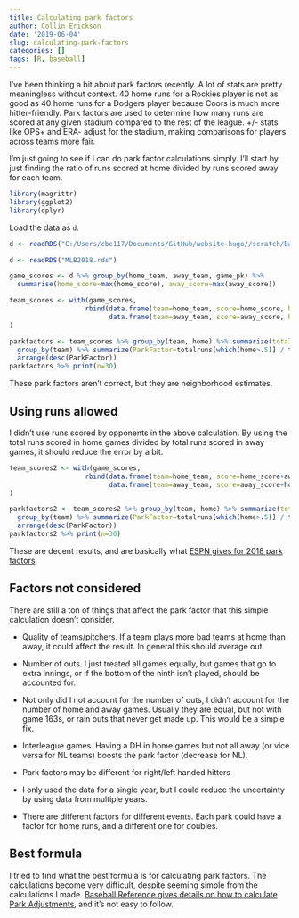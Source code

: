 ```yaml
---
title: Calculating park factors
author: Collin Erickson
date: '2019-06-04'
slug: calculating-park-factors
categories: []
tags: [R, baseball]
---
```


I've been thinking a bit about park factors recently.
A lot of stats are pretty meaningless without context.
40 home runs for a Rockies player is not as good as 40
home runs for a Dodgers player because Coors is much more
hitter-friendly.
Park factors are used to determine how many runs are scored at
any given stadium compared to the rest of the league.
+/- stats like OPS+ and ERA- adjust for the stadium,
making comparisons for players across teams more fair.


I'm just going to see if I can do park factor calculations simply.
I'll start by just finding the ratio of runs scored at home divided by
runs scored away for each team.


```r
library(magrittr)
library(ggplot2)
library(dplyr)
```


Load the data as `d`.

```r
d <- readRDS("C:/Users/cbe117/Documents/GitHub/website-hugo//scratch/BaseballSavantData/MLB2018.rds")
```

```r
d <- readRDS("MLB2018.rds")
```

```r
game_scores <- d %>% group_by(home_team, away_team, game_pk) %>%
  summarise(home_score=max(home_score), away_score=max(away_score))
```

```r
team_scores <- with(game_scores,
                   rbind(data.frame(team=home_team, score=home_score, home=1),
                         data.frame(team=away_team, score=away_score, home=-1))
)
```


```r
parkfactors <- team_scores %>% group_by(team, home) %>% summarize(totalruns=sum(score)) %>% 
  group_by(team) %>% summarize(ParkFactor=totalruns[which(home>.5)] / totalruns[which(home<(-.5))]) %>% 
  arrange(desc(ParkFactor))
parkfactors %>% print(n=30)
```

These park factors aren't correct, but they are neighborhood estimates.

## Using runs allowed

I didn't use runs scored by opponents in the above calculation.
By using the total runs scored in home games divided by
total runs scored in away games, it should reduce the
error by a bit.

```r
team_scores2 <- with(game_scores,
                   rbind(data.frame(team=home_team, score=home_score+away_score, home=1),
                         data.frame(team=away_team, score=away_score+home_score, home=-1))
)
```


```r
parkfactors2 <- team_scores2 %>% group_by(team, home) %>% summarize(totalruns=sum(score)) %>% 
  group_by(team) %>% summarize(ParkFactor=totalruns[which(home>.5)] / totalruns[which(home<(-.5))]) %>% 
  arrange(desc(ParkFactor))
parkfactors2 %>% print(n=30)
```

These are decent results, and are basically what [ESPN gives
for 2018 park factors](http://www.espn.com/mlb/stats/parkfactor/_/year/2018).

## Factors not considered

There are still a ton of things that affect the park factor
that this simple calculation doesn't consider.

* Quality of teams/pitchers. If a team plays more bad teams at home
than away, it could affect the result.
In general this should average out.

* Number of outs. I just treated all games equally,
but games that go to extra innings, or if the bottom of the ninth isn't played,
should be accounted for.

* Not only did I not account for the number of outs,
I didn't account for the number of home and away games.
Usually they are equal, but not with game 163s, or rain outs
that never get made up. This would be a simple fix.

* Interleague games. Having a DH in home games but not all away 
(or vice versa for NL teams) boosts the park factor 
(decrease for NL).

* Park factors may be different for right/left handed hitters

* I only used the data for a single year, but I could reduce
the uncertainty by using data from multiple years.

* There are different factors for different events.
Each park could have a factor for home runs, and a different one
for doubles.


## Best formula

I tried to find what the best formula is for calculating park factors.
The calculations become very difficult, despite seeming simple
from the calculations I made.
[Baseball Reference gives details on how to calculate Park Adjustments](https://www.baseball-reference.com/about/parkadjust.shtml),
and it's not easy to follow.


